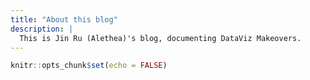 ```yaml
---
title: "About this blog"
description: |
  This is Jin Ru (Alethea)'s blog, documenting DataViz Makeovers. 
---
```


```r
knitr::opts_chunk$set(echo = FALSE)
```
